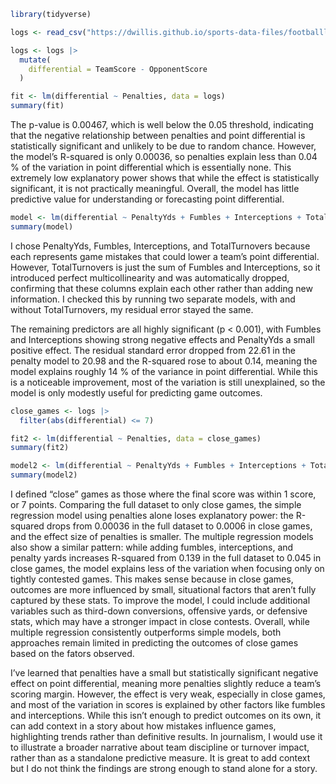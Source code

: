 ```r
library(tidyverse)
```
```r
logs <- read_csv("https://dwillis.github.io/sports-data-files/footballlogs1124.csv")
```
```r
logs <- logs |> 
  mutate(
    differential = TeamScore - OpponentScore
  )
```
```r
fit <- lm(differential ~ Penalties, data = logs)
summary(fit)
```
The p-value is 0.00467, which is well below the 0.05 threshold, indicating that the negative relationship between penalties and point differential is statistically significant and unlikely to be due to random chance. However, the model’s R-squared is only 0.00036, so penalties explain less than 0.04 % of the variation in point differential which is essentially none. This extremely low explanatory power shows that while the effect is statistically significant, it is not practically meaningful. Overall, the model has little predictive value for understanding or forecasting point differential.
```r
model <- lm(differential ~ PenaltyYds + Fumbles + Interceptions + TotalTurnovers, data = logs)
summary(model)
```
I chose PenaltyYds, Fumbles, Interceptions, and TotalTurnovers because each represents game mistakes that could lower a team’s point differential. However, TotalTurnovers is just the sum of Fumbles and Interceptions, so it introduced perfect multicollinearity and was automatically dropped, confirming that these columns explain each other rather than adding new information. I checked this by running two separate models, with and without TotalTurnovers, my residual error stayed the same. 

The remaining predictors are all highly significant (p < 0.001), with Fumbles and Interceptions showing strong negative effects and PenaltyYds a small positive effect. The residual standard error dropped from 22.61 in the penalty model to 20.98 and the R-squared rose to about 0.14, meaning the model explains roughly 14 % of the variance in point differential. While this is a noticeable improvement, most of the variation is still unexplained, so the model is only modestly useful for predicting game outcomes.
```r
close_games <- logs |> 
  filter(abs(differential) <= 7)
```
```r
fit2 <- lm(differential ~ Penalties, data = close_games)
summary(fit2)
```
```r
model2 <- lm(differential ~ PenaltyYds + Fumbles + Interceptions + TotalTurnovers, data = close_games)
summary(model2)
```
I defined “close” games as those where the final score was within 1 score, or 7 points. Comparing the full dataset to only close games, the simple regression model using penalties alone loses explanatory power: the R-squared drops from 0.00036 in the full dataset to 0.0006 in close games, and the effect size of penalties is smaller. The multiple regression models also show a similar pattern: while adding fumbles, interceptions, and penalty yards increases R-squared from 0.139 in the full dataset to 0.045 in close games, the model explains less of the variation when focusing only on tightly contested games. This makes sense because in close games, outcomes are more influenced by small, situational factors that aren’t fully captured by these stats. To improve the model, I could include additional variables such as third-down conversions, offensive yards, or defensive stats, which may have a stronger impact in close contests. Overall, while multiple regression consistently outperforms simple models, both approaches remain limited in predicting the outcomes of close games based on the fators observed.

I’ve learned that penalties have a small but statistically significant negative effect on point differential, meaning more penalties slightly reduce a team’s scoring margin. However, the effect is very weak, especially in close games, and most of the variation in scores is explained by other factors like fumbles and interceptions. While this isn’t enough to predict outcomes on its own, it can add context in a story about how mistakes influence games, highlighting trends rather than definitive results. In journalism, I would use it to illustrate a broader narrative about team discipline or turnover impact, rather than as a standalone predictive measure. It is great to add context but I do not think the findings are strong enough to stand alone for a story.
